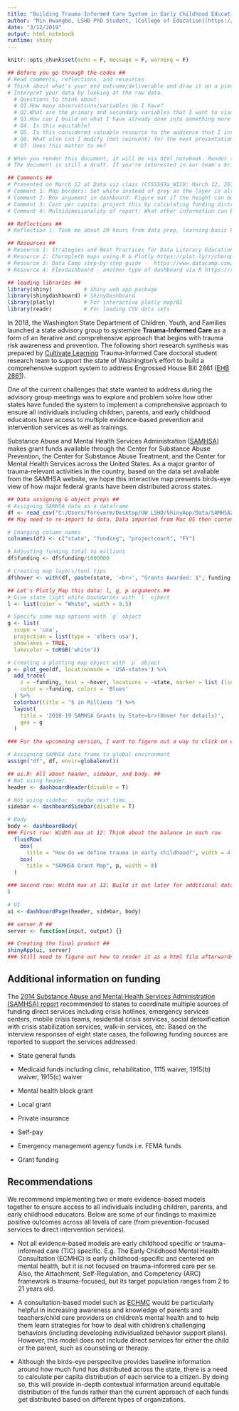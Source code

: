 ---
title: "Building Trauma-Informed Care System in Early Childhood Education System"
author: "Min Hwangbo, LSHD PhD Student, [College of Education](https://education.uw.edu/)"
date: "3/12/2019"
output: html_notebook
runtime: shiny
---

```{r setup, include=FALSE}
knitr::opts_chunk$set(echo = F, message = F, warning = F)
```


```{r, eval = F, echo = F, message = F, warning = F}
## Before you go through the codes ##
# Read comments, reflections, and resources
# Think about what's your end outcome/deliverable and draw it on a piece of paper
# Interpret your data by looking at the raw data. 
  # Questions to think about: 
  # Q1.How many observations/variables do I have? 
  # Q2.What are the primary and secondary variables that I want to visualize in my presentation?
  # Q3.How can I build on what I have already done into something more tangible with minimize effort to maxmize the outcome? 
  # Q4. Is this equitable? 
  # Q5. Is this considered valuable resource to the audience that I interact?
  # Q6. What else can I modify (not reinvent) for the next presentation?
  # Q7. Does this matter to me?

# When you render this document, it will be via html_notebook. Render this document, then open it in a chrome or safari.
# The document is still a draft. If you're interested in our team's brief and other research in regards to early childhood education system here in Cultivate Learning/College of Education, please contact me via foreverm@uw.edu

## Comments ##
# Presented on March 12 at Data viz class (CSSS569a_WI19: March 12, 2019 w/ Chris Adolph)
# Comment 1: Map borders: Set white instead of grey as the layer is already blue-ish color.
# Comment 2: Box argument in dashboard: Figure out if the height can be adjusted not to have any unnecessary scrolling bar
# Comment 3: Cost per capita: project this by calculating funding distributed/# of pops in each state: then do I need to think about at risk pop as well or just present it's already calculated?
# Comment 4: Multidimesionality of report: What other information can be included? Check-in with Nancy & Lucy after the SRCD presentation (March 21-23, MD)

## Reflections ##
# Reflection 1: Took me about 20 hours from data prep, learning basic R & Shiny codes, RMD, to final product. I am a heavy Tableau user so it was super helpful if I knew exactly how I wanted this final product would look like before I did this.

## Resources ##
# Resource 1: Strategies and Best Practices for Data Literacy Education - Knowledge Synthesis Report http://www.mikesmit.com/wp-content/papercite-data/pdf/data_literacy.pdf I use this for my dissertation.
# Resource 2: Choropleth maps using R & Plotly https://plot.ly/r/choropleth-maps/ Very helpful to go through tutorial (reference Resource 3)
# Resource 3: Data Camp step-by-step guide -  https://www.datacamp.com/courses/building-dashboards-with-shinydashboard
# Resource 4: Flexdashboard - another type of dashboard via R https://rmarkdown.rstudio.com/flexdashboard/
```


```{r}
## loading libraries ##
library(shiny)          # Shiny web app package
library(shinydashboard) # ShinyDashboard
library(plotly)         # For interactive plotly map/BI
library(readr)          # For loading CSV data sets
```

In 2018, the Washington State Department of Children, Youth, and Families launched a state advisory group to systemize **Trauma-Informed Care** as a form of an iterative and comprehensive
approach that begins with trauma risk awareness and prevention. The following short research synthesis was prepared by [Cultivate Learning](http://cultivatelearning.uw.edu) Trauma-Informed Care doctoral student research team to support the state of Washington's effort to build a comprehensive support system to address Engrossed House Bill 2861 ([EHB 2861](http://lawfilesext.leg.wa.gov/biennium/2017-18/Pdf/Bills/Session%20Laws/House/2861.SL.pdf)).

One of the current challenges that state wanted to address during the advisory group meetings was to explore and problem solve how other states have funded the system to implement a comprehensive approach to ensure all individuals including children, parents, and early childhood educators have access to multiple evidence-based prevention and intervention services as well as trainings.

Substance Abuse and Mental Health Services Administration ([SAMHSA](https://www.samhsa.gov/grants)) makes grant funds available through the Center for Substance Abuse Prevention, the Center for Substance Abuse Treatment, and the Center for Mental Health Services across the United States. As a major grantor of trauma-relevant activities in the country, based on the data set avaliable from the SAMHSA website, we hope this interactive map presents birds-eye view of how major federal grants have been distributed across states.

```{r}
## Data assigning & object preps ##
# Assigning SAMHSA data as a dataframe
df <- read_csv("C:/Users/foreverm/Desktop/UW LSHD/ShinyApp/Data/SAMHSA2.csv") # contains SAMHSA state aggregated data from V1.
## May need to re-import to data. Data imported from Mac OS then contents revised from Windows.

# Changing column names
colnames(df) <- c("state", "funding", "projectcount", "FY")

# Adjusting funding total to millions
df$funding <- df$funding/1000000

# Creating map layers/tool tips
df$hover <- with(df, paste(state, '<br>', "Grants Awarded: $", funding, '<br>', "Number of Projects:", projectcount))

## Let's Plotly_Map this data: l, g, p arguments.##
# Give state light white boundaries with `l` ojbect
l <- list(color = "White", width = 0.5)

# Specify some map options with `g` object
g <- list(
  scope = 'usa',
  projection = list(type = 'albers usa'),
  showlakes = TRUE,
  lakecolor = toRGB('white'))

# Creating a plotting map object with `p` object
p <- plot_geo(df, locationmode = 'USA-states') %>%
  add_trace(
    z = ~funding, text = ~hover, locations = ~state, marker = list (line=l),
    color = ~funding, colors = 'Blues'
  ) %>%
  colorbar(title = "$ in Millions ") %>%
  layout(
    title = '2018-19 SAMHSA Grants by State<br>(Hover for details)',
    geo = g
  )

### For the upcomoing version, I want to figure out a way to click on each state, then details on funding type can be displayed on the right bottom corner as a box.

# Assigning SAMHSA data frame to global environment
assign("df", df, envir=globalenv())
```


```{r}
## ui.R: All about header, sidebar, and body. ##
# Not using header.
header <- dashboardHeader(disable = T)

# Not using sidebar - maybe next time...
sidebar <- dashboardSidebar(disable = T)

# Body
body <- dashboardBody(
### First row: Width max at 12: Think about the balance in each row
  fluidRow(
    box(
      title = "How do we define trauma in early childhood?", width = 4, status = "primary", "It is based on the understanding that trauma is pervasive, in which all parties (including children, care providers, family members, and social services) engage in care with the goal of supporting and empowering the affected or at-risk child while recognizing potential for and actively seeking to prevent trauma."),
    box(
      title = "SAMHSA Grant Map", p, width = 8)
  )

### Second row: Width max at 12: Build it out later for additional data sets if available.
)

# UI
ui <- dashboardPage(header, sidebar, body)

## server.R ##
server <- function(input, output) {}

## Creating the final product ##
shinyApp(ui, server)
### Still need to figure out how to render it as a html file afterwards.
```

## Additional information on funding
The [2014 Substance Abuse and Mental Health Services Administration (SAMHSA) report](https://www.nasmhpd.org/sites/default/files/SAMSHA%20Publication%20on%20Effectiveness%20&%20Cost-Effectiveness%20of,%20and%20Funding%20Strategies%20for,%20Crisis%20Services%206-5-14_8.pdf) recommended to states to coordinate multiple sources of funding direct services including crisis hotlines, emergency services centers, mobile crisis teams, residential crisis services, social detoxification with crisis stabilization services, walk-in services, etc. Based on the interview responses of eight state cases, the following funding sources are reported to support the services addressed:

* State general funds

* Medicaid funds including clinic, rehabilitation, 1115 waiver, 1915(b) waiver, 1915(c) waiver

* Mental health block grant

* Local grant

* Private insurance

* Self-pay

* Emergency management agency funds i.e. FEMA funds

* Grant funding

## Recommendations
We recommend implementing two or more evidence-based models together to ensure access to all individuals including children, parents, and early childhood educators. Below are some of our findings to maximize positive outcomes across all levels of care (from prevention-focused services to direct intervention services).

* Not all evidence-based models are early childhood specific or trauma-informed care (TIC) specific. E.g. The Early Childhood Mental Health Consultation (ECMHC) is early childhood-specific and centered on mental health, but it is not focused on trauma-informed care per se. Also, the Attachment, Self-Regulation, and Competency (ARC) framework is trauma-focused, but its target population ranges from 2 to 21 years old.

* A consultation-based model such as [ECHMC](http://csefel.vanderbilt.edu/documents/rs_ecmhc.pdf) would be particularly helpful in increasing awareness and knowledge of parents and teachers/child care providers on children's mental health and to help them learn strategies for how to deal with children's challenging behaviors (including developing individualized behavior support plans). However, this model does not include direct services for either the child or the parent, such as counseling or therapy.

* Although the birds-eye perspecitve provides baseline information around how much fund has distributed across the state, there is a need to calculate per capita distribution of each service to a citizen. By doing so, this will provide in-depth contextual information around equitable distribution of the funds rather than the current approach of each funds get distributed based on different types of organizations. 
